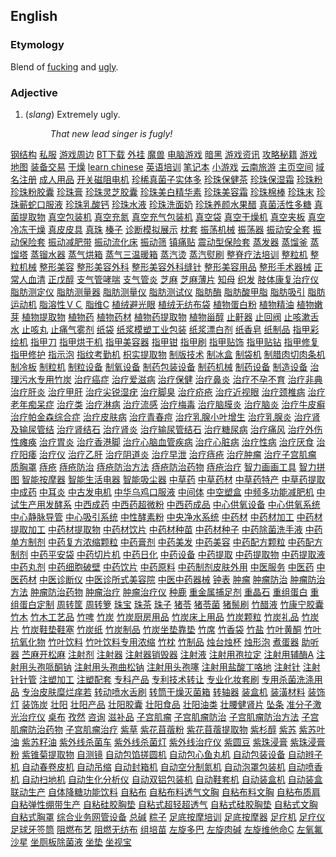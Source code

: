 ==English==

===Etymology===
Blend of [[fucking]] and [[ugly]].

===Adjective===
# (''slang'') Extremely ugly.
#: ''That new lead singer is fugly!''
[http://www.stst-cn.com 钢结构]
[http://www.gmgame.com 私服]
[http://shop.gmgame.com 游戏周边]
[http://download.gmgame.com/bt BT下载]
[http://download.gmgame.com/waigua 外挂]
[http://war3.gmgame.com 魔兽]
[http://download.gmgame.com/pcgame 电脑游戏]
[http://diablo.gmgame.com 暗黑]
[http://news.gmgame.com 游戏资讯]
[http://handbook.gmgame.com 攻略秘籍]
[http://download.gmgame.com/gamemap 游戏地图]
[http://shop.gmgame.com 装备交易]
[http://ganzao.88118888.com 干燥]
[http://www.totalchinese.com learn chinese]
[http://www.oxford-english.com 英语培训]
[http://www.sznb.com 笔记本]
[http://www.game333.com 小游戏]
[http://www.goyn.com 云南旅游]
[http://www.163ns.com 主页空间]
[http://www.zgsj.com 域名注册]
[http://www.e2etoy.com 成人用品]
[http://www.srdrive.com 开关磁阻电机]
[http://www.999777888.com/jkcy016/001.htm 珍稀真菌子实体多]
[http://www.999777888.com/jkcy016/002.htm 珍珠保健茶]
[http://www.999777888.com/jkcy016/003.htm 珍珠保湿霜]
[http://www.999777888.com/jkcy016/004.htm 珍珠粉]
[http://www.999777888.com/jkcy016/005.htm 珍珠粉胶囊]
[http://www.999777888.com/jkcy016/006.htm 珍珠膏]
[http://www.999777888.com/jkcy016/007.htm 珍珠灵芝胶囊]
[http://www.999777888.com/jkcy016/008.htm 珍珠美白精华素]
[http://www.999777888.com/jkcy016/009.htm 珍珠美容霜]
[http://www.999777888.com/jkcy016/010.htm 珍珠棉棒]
[http://www.999777888.com/jkcy016/011.htm 珍珠末]
[http://www.999777888.com/jkcy016/012.htm 珍珠蕲蛇口服液]
[http://www.999777888.com/jkcy016/013.htm 珍珠乳酸钙]
[http://www.999777888.com/jkcy016/014.htm 珍珠水液]
[http://www.999777888.com/jkcy016/015.htm 珍珠洗面奶]
[http://www.999777888.com/jkcy016/016.htm 珍珠养颜水果醋]
[http://www.999777888.com/jkcy016/017.htm 真菌活性多糖]
[http://www.999777888.com/jkcy016/018.htm 真菌提取物]
[http://www.999777888.com/jkcy016/019.htm 真空包装机]
[http://www.999777888.com/jkcy016/020.htm 真空充氮]
[http://www.999777888.com/jkcy016/021.htm 真空充气包装机]
[http://www.999777888.com/jkcy016/022.htm 真空袋]
[http://www.999777888.com/jkcy016/023.htm 真空干燥机]
[http://www.999777888.com/jkcy016/024.htm 真空夹板]
[http://www.999777888.com/jkcy016/025.htm 真空冷冻干燥]
[http://www.999777888.com/jkcy016/026.htm 真皮皮具]
[http://www.999777888.com/jkcy016/027.htm 真珠]
[http://www.999777888.com/jkcy016/028.htm 榛子]
[http://www.999777888.com/jkcy016/029.htm 诊断模拟展示]
[http://www.999777888.com/jkcy016/030.htm 枕套]
[http://www.999777888.com/jkcy016/031.htm 振荡机械]
[http://www.999777888.com/jkcy016/032.htm 振荡器]
[http://www.999777888.com/jkcy016/033.htm 振动安全套]
[http://www.999777888.com/jkcy016/034.htm 振动保险套]
[http://www.999777888.com/jkcy016/035.htm 振动减肥带]
[http://www.999777888.com/jkcy016/036.htm 振动流化床]
[http://www.999777888.com/jkcy016/037.htm 振动筛]
[http://www.999777888.com/jkcy016/038.htm 镇痛贴]
[http://www.999777888.com/jkcy016/039.htm 震动型保险套]
[http://www.999777888.com/jkcy016/040.htm 蒸发器]
[http://www.999777888.com/jkcy016/041.htm 蒸馏釜]
[http://www.999777888.com/jkcy016/042.htm 蒸馏塔]
[http://www.999777888.com/jkcy016/043.htm 蒸镏水器]
[http://www.999777888.com/jkcy016/044.htm 蒸气烘箱]
[http://www.999777888.com/jkcy016/045.htm 蒸气三温暖箱]
[http://www.999777888.com/jkcy016/046.htm 蒸汽烫]
[http://www.999777888.com/jkcy016/047.htm 蒸汽熨刷]
[http://www.999777888.com/jkcy016/048.htm 整脊疗法培训]
[http://www.999777888.com/jkcy016/049.htm 整粒机]
[http://www.999777888.com/jkcy016/050.htm 整粒机械]
[http://www.999777888.com/jkcy016/051.htm 整形美容]
[http://www.999777888.com/jkcy016/052.htm 整形美容外科]
[http://www.999777888.com/jkcy016/053.htm 整形美容外科缝针]
[http://www.999777888.com/jkcy016/054.htm 整形美容用品]
[http://www.999777888.com/jkcy016/055.htm 整形手术器械]
[http://www.999777888.com/jkcy016/056.htm 正常人血清]
[http://www.999777888.com/jkcy016/057.htm 正戊醇]
[http://www.999777888.com/jkcy016/058.htm 支气管哮喘]
[http://www.999777888.com/jkcy016/059.htm 支气管炎]
[http://www.999777888.com/jkcy016/060.htm 芝麻]
[http://www.999777888.com/jkcy016/061.htm 芝麻薄片]
[http://www.999777888.com/jkcy016/062.htm 知母]
[http://www.999777888.com/jkcy016/063.htm 织发]
[http://www.999777888.com/jkcy016/064.htm 肢体康复治疗仪]
[http://www.999777888.com/jkcy016/065.htm 脂肪测定仪]
[http://www.999777888.com/jkcy016/066.htm 脂肪测量器]
[http://www.999777888.com/jkcy016/067.htm 脂肪测量仪]
[http://www.999777888.com/jkcy016/068.htm 脂肪测试仪]
[http://www.999777888.com/jkcy016/069.htm 脂肪酶]
[http://www.999777888.com/jkcy016/070.htm 脂肪酸甲脂]
[http://www.999777888.com/jkcy016/071.htm 脂肪吸引]
[http://www.999777888.com/jkcy016/072.htm 脂肪运动机]
[http://www.999777888.com/jkcy016/073.htm 脂溶性ＶＣ]
[http://www.999777888.com/jkcy016/074.htm 脂维C]
[http://www.999777888.com/jkcy016/075.htm 植绒避光眼]
[http://www.999777888.com/jkcy016/076.htm 植绒无纺布袋]
[http://www.999777888.com/jkcy016/077.htm 植物蛋白粉]
[http://www.999777888.com/jkcy016/078.htm 植物精油]
[http://www.999777888.com/jkcy016/079.htm 植物嫩芽]
[http://www.999777888.com/jkcy016/080.htm 植物提取物]
[http://www.999777888.com/jkcy016/081.htm 植物药]
[http://www.999777888.com/jkcy016/082.htm 植物药材]
[http://www.999777888.com/jkcy016/083.htm 植物药提取物]
[http://www.999777888.com/jkcy016/084.htm 植物甾醇]
[http://www.999777888.com/jkcy016/085.htm 止鼾器]
[http://www.999777888.com/jkcy016/086.htm 止回阀]
[http://www.999777888.com/jkcy016/087.htm 止咳漱舌水]
[http://www.999777888.com/jkcy016/088.htm 止咳丸]
[http://www.999777888.com/jkcy016/089.htm 止痛气雾剂]
[http://www.999777888.com/jkcy016/090.htm 纸袋]
[http://www.999777888.com/jkcy016/091.htm 纸浆模塑工业包装]
[http://www.999777888.com/jkcy016/092.htm 纸浆漂白剂]
[http://www.999777888.com/jkcy016/093.htm 纸香皂]
[http://www.999777888.com/jkcy016/094.htm 纸制品]
[http://www.999777888.com/jkcy016/095.htm 指甲彩绘机]
[http://www.999777888.com/jkcy016/096.htm 指甲刀]
[http://www.999777888.com/jkcy016/097.htm 指甲烘干机]
[http://www.999777888.com/jkcy016/098.htm 指甲美容器]
[http://www.999777888.com/jkcy016/099.htm 指甲钳]
[http://www.999777888.com/jkcy016/100.htm 指甲刷]
[http://www.999777888.com/jkcy016/101.htm 指甲贴饰]
[http://www.999777888.com/jkcy016/102.htm 指甲贴钻]
[http://www.999777888.com/jkcy016/103.htm 指甲修复]
[http://www.999777888.com/jkcy016/104.htm 指甲修护]
[http://www.999777888.com/jkcy016/105.htm 指示泡]
[http://www.999777888.com/jkcy016/106.htm 指纹考勤机]
[http://www.999777888.com/jkcy016/107.htm 枳实提取物]
[http://www.999777888.com/jkcy016/108.htm 制版技术]
[http://www.999777888.com/jkcy016/109.htm 制冰盒]
[http://www.999777888.com/jkcy016/110.htm 制袋机]
[http://www.999777888.com/jkcy016/111.htm 制腊肉切肉条机]
[http://www.999777888.com/jkcy016/112.htm 制冷板]
[http://www.999777888.com/jkcy016/113.htm 制粒机]
[http://www.999777888.com/jkcy016/114.htm 制粒设备]
[http://www.999777888.com/jkcy016/115.htm 制氧设备]
[http://www.999777888.com/jkcy016/116.htm 制药包装设备]
[http://www.999777888.com/jkcy016/117.htm 制药机械]
[http://www.999777888.com/jkcy016/118.htm 制药设备]
[http://www.999777888.com/jkcy016/119.htm 制造设备]
[http://www.999777888.com/jkcy016/120.htm 治理污水专用竹炭]
[http://www.999777888.com/jkcy016/121.htm 治疗癌症]
[http://www.999777888.com/jkcy016/122.htm 治疗爱滋病]
[http://www.999777888.com/jkcy016/123.htm 治疗保健]
[http://www.999777888.com/jkcy016/124.htm 治疗鼻炎]
[http://www.999777888.com/jkcy016/125.htm 治疗不孕不育]
[http://www.999777888.com/jkcy016/126.htm 治疗非典]
[http://www.999777888.com/jkcy016/127.htm 治疗肝炎]
[http://www.999777888.com/jkcy016/128.htm 治疗甲肝]
[http://www.999777888.com/jkcy016/129.htm 治疗尖锐湿疣]
[http://www.999777888.com/jkcy016/130.htm 治疗脚臭]
[http://www.999777888.com/jkcy016/131.htm 治疗疥疮]
[http://www.999777888.com/jkcy016/132.htm 治疗近视眼]
[http://www.999777888.com/jkcy016/133.htm 治疗颈椎病]
[http://www.999777888.com/jkcy016/134.htm 治疗老年痴呆症]
[http://www.999777888.com/jkcy016/135.htm 治疗类]
[http://www.999777888.com/jkcy016/136.htm 治疗淋病]
[http://www.999777888.com/jkcy016/137.htm 治疗流感]
[http://www.999777888.com/jkcy016/138.htm 治疗梅毒]
[http://www.999777888.com/jkcy016/139.htm 治疗脑膜炎]
[http://www.999777888.com/jkcy016/140.htm 治疗脑炎]
[http://www.999777888.com/jkcy016/141.htm 治疗牛皮癣]
[http://www.999777888.com/jkcy016/142.htm 治疗帕金森综合症]
[http://www.999777888.com/jkcy016/143.htm 治疗皮肤病]
[http://www.999777888.com/jkcy016/144.htm 治疗青春痘]
[http://www.999777888.com/jkcy016/145.htm 治疗乳腺小叶增生]
[http://www.999777888.com/jkcy016/146.htm 治疗乳腺炎]
[http://www.999777888.com/jkcy016/147.htm 治疗肾及输尿管结]
[http://www.999777888.com/jkcy016/148.htm 治疗肾结石]
[http://www.999777888.com/jkcy016/149.htm 治疗肾炎]
[http://www.999777888.com/jkcy016/150.htm 治疗输尿管结石]
[http://www.999777888.com/jkcy016/151.htm 治疗糖尿病]
[http://www.999777888.com/jkcy016/152.htm 治疗痛风]
[http://www.999777888.com/jkcy016/153.htm 治疗外伤性瘫痪]
[http://www.999777888.com/jkcy016/154.htm 治疗胃炎]
[http://www.999777888.com/jkcy016/155.htm 治疗香港脚]
[http://www.999777888.com/jkcy016/156.htm 治疗心脑血管疾病]
[http://www.999777888.com/jkcy016/157.htm 治疗心脏病]
[http://www.999777888.com/jkcy016/158.htm 治疗性病]
[http://www.999777888.com/jkcy016/159.htm 治疗厌食]
[http://www.999777888.com/jkcy016/160.htm 治疗阳痿]
[http://www.999777888.com/jkcy016/161.htm 治疗仪]
[http://www.999777888.com/jkcy016/162.htm 治疗乙肝]
[http://www.999777888.com/jkcy016/163.htm 治疗阴道炎]
[http://www.999777888.com/jkcy016/164.htm 治疗早泄]
[http://www.999777888.com/jkcy016/165.htm 治疗痔疮]
[http://www.999777888.com/jkcy016/166.htm 治疗肿瘤]
[http://www.999777888.com/jkcy016/167.htm 治疗子宫肌瘤]
[http://www.999777888.com/jkcy016/168.htm 质胸罩]
[http://www.999777888.com/jkcy016/169.htm 痔疮]
[http://www.999777888.com/jkcy016/170.htm 痔疮防治]
[http://www.999777888.com/jkcy016/171.htm 痔疮防治方法]
[http://www.999777888.com/jkcy016/172.htm 痔疮防治药物]
[http://www.999777888.com/jkcy016/173.htm 痔疮治疗]
[http://www.999777888.com/jkcy016/174.htm 智力画画工具]
[http://www.999777888.com/jkcy016/175.htm 智力拼图]
[http://www.999777888.com/jkcy016/176.htm 智能按摩器]
[http://www.999777888.com/jkcy016/177.htm 智能生活电器]
[http://www.999777888.com/jkcy016/178.htm 智能吸尘器]
[http://www.999777888.com/jkcy016/179.htm 中草药]
[http://www.999777888.com/jkcy016/180.htm 中草药材]
[http://www.999777888.com/jkcy016/181.htm 中草药特产]
[http://www.999777888.com/jkcy016/182.htm 中草药提取]
[http://www.999777888.com/jkcy016/183.htm 中成药]
[http://www.999777888.com/jkcy016/184.htm 中耳炎]
[http://www.999777888.com/jkcy016/185.htm 中古发电机]
[http://www.999777888.com/jkcy016/186.htm 中华乌鸡口服液]
[http://www.999777888.com/jkcy016/187.htm 中间体]
[http://www.999777888.com/jkcy016/188.htm 中空塑盒]
[http://www.999777888.com/jkcy016/189.htm 中频多功能减肥机]
[http://www.999777888.com/jkcy016/190.htm 中试生产用发酵系]
[http://www.999777888.com/jkcy016/191.htm 中西成药]
[http://www.999777888.com/jkcy016/192.htm 中西药超微粉]
[http://www.999777888.com/jkcy016/193.htm 中西药成品]
[http://www.999777888.com/jkcy016/194.htm 中心供氧设备]
[http://www.999777888.com/jkcy016/195.htm 中心供氧系统]
[http://www.999777888.com/jkcy016/196.htm 中心静脉导管]
[http://www.999777888.com/jkcy016/197.htm 中心吸引系统]
[http://www.999777888.com/jkcy016/198.htm 中性酵素粉]
[http://www.999777888.com/jkcy016/199.htm 中央净水系统]
[http://www.999777888.com/jkcy016/200.htm 中药材]
[http://www.999777888.com/jkcy016/201.htm 中药材加工]
[http://www.999777888.com/jkcy016/202.htm 中药材提取加工]
[http://www.999777888.com/jkcy016/203.htm 中药材提取物]
[http://www.999777888.com/jkcy016/204.htm 中药材饮片]
[http://www.999777888.com/jkcy016/205.htm 中药材种苗]
[http://www.999777888.com/jkcy016/206.htm 中药材种子]
[http://www.999777888.com/jkcy016/207.htm 中药除菌洗手液]
[http://www.999777888.com/jkcy016/208.htm 中药单方制剂]
[http://www.999777888.com/jkcy016/209.htm 中药复方浓缩颗粒]
[http://www.999777888.com/jkcy016/210.htm 中药膏剂]
[http://www.999777888.com/jkcy016/211.htm 中药美发]
[http://www.999777888.com/jkcy016/212.htm 中药美容]
[http://www.999777888.com/jkcy016/213.htm 中药配方颗粒]
[http://www.999777888.com/jkcy016/214.htm 中药配方制剂]
[http://www.999777888.com/jkcy016/215.htm 中药平安袋]
[http://www.999777888.com/jkcy016/216.htm 中药切片机]
[http://www.999777888.com/jkcy016/217.htm 中药日化]
[http://www.999777888.com/jkcy016/218.htm 中药设备]
[http://www.999777888.com/jkcy016/219.htm 中药提取]
[http://www.999777888.com/jkcy016/220.htm 中药提取物]
[http://www.999777888.com/jkcy016/221.htm 中药提取液]
[http://www.999777888.com/jkcy016/222.htm 中药丸剂]
[http://www.999777888.com/jkcy016/223.htm 中药细胞破壁]
[http://www.999777888.com/jkcy016/224.htm 中药饮片]
[http://www.999777888.com/jkcy016/225.htm 中药原料]
[http://www.999777888.com/jkcy016/226.htm 中药制剂皮肤外用]
[http://www.999777888.com/jkcy016/227.htm 中医服务]
[http://www.999777888.com/jkcy016/228.htm 中医药]
[http://www.999777888.com/jkcy016/229.htm 中医药材]
[http://www.999777888.com/jkcy016/230.htm 中医诊断仪]
[http://www.999777888.com/jkcy016/231.htm 中医诊所式美容院]
[http://www.999777888.com/jkcy016/232.htm 中医中药器械]
[http://www.999777888.com/jkcy016/233.htm 钟表]
[http://www.999777888.com/jkcy016/234.htm 肿瘤]
[http://www.999777888.com/jkcy016/235.htm 肿瘤防治]
[http://www.999777888.com/jkcy016/236.htm 肿瘤防治方法]
[http://www.999777888.com/jkcy016/237.htm 肿瘤防治药物]
[http://www.999777888.com/jkcy016/238.htm 肿瘤治疗]
[http://www.999777888.com/jkcy016/239.htm 肿瘤治疗仪]
[http://www.999777888.com/jkcy016/240.htm 种鹿]
[http://www.999777888.com/jkcy016/241.htm 重金属捕足剂]
[http://www.999777888.com/jkcy016/242.htm 重晶石]
[http://www.999777888.com/jkcy016/243.htm 重组蛋白]
[http://www.999777888.com/jkcy016/244.htm 重组蛋白定制]
[http://www.999777888.com/jkcy016/245.htm 周转筐]
[http://www.999777888.com/jkcy016/246.htm 周转箩]
[http://www.999777888.com/jkcy016/247.htm 珠宝]
[http://www.999777888.com/jkcy016/248.htm 珠茶]
[http://www.999777888.com/jkcy016/249.htm 珠子]
[http://www.999777888.com/jkcy016/250.htm 猪苓]
[http://www.999777888.com/jkcy016/251.htm 猪苓菌]
[http://www.999777888.com/jkcy016/252.htm 猪鬃刷]
[http://www.999777888.com/jkcy016/253.htm 竹醋液]
[http://www.999777888.com/jkcy016/254.htm 竹康宁胶囊]
[http://www.999777888.com/jkcy016/255.htm 竹木]
[http://www.999777888.com/jkcy016/256.htm 竹木工艺品]
[http://www.999777888.com/jkcy016/257.htm 竹啤]
[http://www.999777888.com/jkcy016/258.htm 竹炭]
[http://www.999777888.com/jkcy016/259.htm 竹炭厨房用品]
[http://www.999777888.com/jkcy016/260.htm 竹炭床上用品]
[http://www.999777888.com/jkcy016/261.htm 竹炭颗粒]
[http://www.999777888.com/jkcy016/262.htm 竹炭礼品]
[http://www.999777888.com/jkcy016/263.htm 竹炭片]
[http://www.999777888.com/jkcy016/264.htm 竹炭鞋垫鞋塞]
[http://www.999777888.com/jkcy016/265.htm 竹炭纸]
[http://www.999777888.com/jkcy016/266.htm 竹炭制品]
[http://www.999777888.com/jkcy016/267.htm 竹炭坐垫靠垫]
[http://www.999777888.com/jkcy016/268.htm 竹席]
[http://www.999777888.com/jkcy016/269.htm 竹香袋]
[http://www.999777888.com/jkcy016/270.htm 竹盐]
[http://www.999777888.com/jkcy016/271.htm 竹叶黄酮]
[http://www.999777888.com/jkcy016/272.htm 竹叶抗氧化物]
[http://www.999777888.com/jkcy016/273.htm 竹叶饮料]
[http://www.999777888.com/jkcy016/274.htm 竹叶饮料专用浓缩]
[http://www.999777888.com/jkcy016/275.htm 竹枕]
[http://www.999777888.com/jkcy016/276.htm 竹制品]
[http://www.999777888.com/jkcy016/277.htm 烛台烛杯]
[http://www.999777888.com/jkcy016/278.htm 烛形泡]
[http://www.999777888.com/jkcy016/279.htm 煮蛋器]
[http://www.999777888.com/jkcy016/280.htm 助听器]
[http://www.999777888.com/jkcy016/281.htm 苎麻开松麻]
[http://www.999777888.com/jkcy016/282.htm 注射剂]
[http://www.999777888.com/jkcy016/283.htm 注射器]
[http://www.999777888.com/jkcy016/284.htm 注射器销毁器]
[http://www.999777888.com/jkcy016/285.htm 注射液]
[http://www.999777888.com/jkcy016/286.htm 注射用孢拉定]
[http://www.999777888.com/jkcy016/287.htm 注射用辅酶A]
[http://www.999777888.com/jkcy016/288.htm 注射用头孢哌酮钠]
[http://www.999777888.com/jkcy016/289.htm 注射用头孢曲松钠]
[http://www.999777888.com/jkcy016/290.htm 注射用头孢噻]
[http://www.999777888.com/jkcy016/291.htm 注射用盐酸丁咯地]
[http://www.999777888.com/jkcy016/292.htm 注射针]
[http://www.999777888.com/jkcy016/293.htm 注射针针管]
[http://www.999777888.com/jkcy016/294.htm 注塑加工]
[http://www.999777888.com/jkcy016/295.htm 注塑配套]
[http://www.999777888.com/jkcy016/296.htm 专科产品]
[http://www.999777888.com/jkcy016/297.htm 专利技术转让]
[http://www.999777888.com/jkcy016/298.htm 专业化妆套刷]
[http://www.999777888.com/jkcy016/299.htm 专用杀菌洗涤用品]
[http://www.999777888.com/jkcy016/300.htm 专治皮肤糜烂痒若]
[http://www.999777888.com/jkcy016/301.htm 转动喷水舌刷]
[http://www.999777888.com/jkcy016/302.htm 转筒干燥灭菌箱]
[http://www.999777888.com/jkcy016/303.htm 转轴器]
[http://www.999777888.com/jkcy016/304.htm 装盒机]
[http://www.999777888.com/jkcy016/305.htm 装潢材料]
[http://www.999777888.com/jkcy016/306.htm 装饰灯]
[http://www.999777888.com/jkcy016/307.htm 装饰炭]
[http://www.999777888.com/jkcy016/308.htm 壮阳]
[http://www.999777888.com/jkcy016/309.htm 壮阳产品]
[http://www.999777888.com/jkcy016/310.htm 壮阳胶囊]
[http://www.999777888.com/jkcy016/311.htm 壮阳食品]
[http://www.999777888.com/jkcy016/312.htm 壮阳油类]
[http://www.999777888.com/jkcy016/313.htm 壮腰健肾片]
[http://www.999777888.com/jkcy016/314.htm 坠条]
[http://www.999777888.com/jkcy016/315.htm 准分子激光治疗仪]
[http://www.999777888.com/jkcy016/316.htm 桌布]
[http://www.999777888.com/jkcy016/317.htm 孜然]
[http://www.999777888.com/jkcy016/318.htm 咨询]
[http://www.999777888.com/jkcy016/319.htm 滋补品]
[http://www.999777888.com/jkcy016/320.htm 子宫肌瘤]
[http://www.999777888.com/jkcy016/321.htm 子宫肌瘤防治]
[http://www.999777888.com/jkcy016/322.htm 子宫肌瘤防治方法]
[http://www.999777888.com/jkcy016/323.htm 子宫肌瘤防治药物]
[http://www.999777888.com/jkcy016/324.htm 子宫肌瘤治疗]
[http://www.999777888.com/jkcy016/325.htm 紫草]
[http://www.999777888.com/jkcy016/326.htm 紫花苜蓿粉]
[http://www.999777888.com/jkcy016/327.htm 紫花苜蓿提取物]
[http://www.999777888.com/jkcy016/328.htm 紫杉醇]
[http://www.999777888.com/jkcy016/329.htm 紫苏]
[http://www.999777888.com/jkcy016/330.htm 紫苏叶油]
[http://www.999777888.com/jkcy016/331.htm 紫苏籽油]
[http://www.999777888.com/jkcy016/332.htm 紫外线杀菌车]
[http://www.999777888.com/jkcy016/333.htm 紫外线杀菌灯]
[http://www.999777888.com/jkcy016/334.htm 紫外线治疗仪]
[http://www.999777888.com/jkcy016/335.htm 紫圆豆]
[http://www.999777888.com/jkcy016/336.htm 紫珠浸膏]
[http://www.999777888.com/jkcy016/337.htm 紫珠浸膏粉]
[http://www.999777888.com/jkcy016/338.htm 紫锥菊提取物]
[http://www.999777888.com/jkcy016/339.htm 自测镜]
[http://www.999777888.com/jkcy016/340.htm 自动包馅搓圆机]
[http://www.999777888.com/jkcy016/341.htm 自动包心鱼丸机]
[http://www.999777888.com/jkcy016/342.htm 自动包装设备]
[http://www.999777888.com/jkcy016/343.htm 自动辫子机]
[http://www.999777888.com/jkcy016/344.htm 自动春卷皮机]
[http://www.999777888.com/jkcy016/345.htm 自动吊缩]
[http://www.999777888.com/jkcy016/346.htm 自动封箱机]
[http://www.999777888.com/jkcy016/347.htm 自动空分制氮机]
[http://www.999777888.com/jkcy016/348.htm 自动泡罩包装机]
[http://www.999777888.com/jkcy016/349.htm 自动喷香机]
[http://www.999777888.com/jkcy016/350.htm 自动扫地机]
[http://www.999777888.com/jkcy016/351.htm 自动生化分析仪]
[http://www.999777888.com/jkcy016/352.htm 自动双铝包装机]
[http://www.999777888.com/jkcy016/353.htm 自动鞋套机]
[http://www.999777888.com/jkcy016/354.htm 自动装盒机]
[http://www.999777888.com/jkcy016/355.htm 自动装盒联动生产]
[http://www.999777888.com/jkcy016/356.htm 自体降糖功能饮料]
[http://www.999777888.com/jkcy016/357.htm 自粘布]
[http://www.999777888.com/jkcy016/358.htm 自粘布料透气文胸]
[http://www.999777888.com/jkcy016/359.htm 自粘布料文胸]
[http://www.999777888.com/jkcy016/360.htm 自粘布质肩]
[http://www.999777888.com/jkcy016/361.htm 自粘弹性绷带生产]
[http://www.999777888.com/jkcy016/362.htm 自粘硅胶胸垫]
[http://www.999777888.com/jkcy016/363.htm 自粘式超轻超透气]
[http://www.999777888.com/jkcy016/364.htm 自粘式硅胶胸垫]
[http://www.999777888.com/jkcy016/365.htm 自粘式文胸]
[http://www.999777888.com/jkcy016/366.htm 自粘式胸罩]
[http://www.999777888.com/jkcy016/367.htm 综合业务网管设备]
[http://www.999777888.com/jkcy016/368.htm 总碱]
[http://www.999777888.com/jkcy016/369.htm 粽子]
[http://www.999777888.com/jkcy016/370.htm 足底按摩培训]
[http://www.999777888.com/jkcy016/371.htm 足底按摩器]
[http://www.999777888.com/jkcy016/372.htm 足疗机]
[http://www.999777888.com/jkcy016/373.htm 足疗仪]
[http://www.999777888.com/jkcy016/374.htm 足球牙签筒]
[http://www.999777888.com/jkcy016/375.htm 阻燃布艺]
[http://www.999777888.com/jkcy016/376.htm 阻燃无纺布]
[http://www.999777888.com/jkcy016/377.htm 组培苗]
[http://www.999777888.com/jkcy016/378.htm 左旋多巴]
[http://www.999777888.com/jkcy016/379.htm 左旋肉碱]
[http://www.999777888.com/jkcy016/380.htm 左旋维他命C]
[http://www.999777888.com/jkcy016/381.htm 左氧氟沙星]
[http://www.999777888.com/jkcy016/382.htm 坐厕板除菌液]
[http://www.999777888.com/jkcy016/383.htm 坐垫]
[http://www.999777888.com/jkcy016/384.htm 坐视宝]